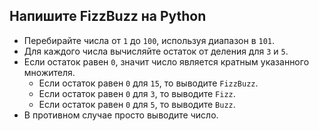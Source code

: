 
## Напишите FizzBuzz на Python

<FizzBuzzRules />

<FizzBuzzCode />

- Перебирайте числа от `1` до `100`, используя диапазон в `101`.
- Для каждого числа вычисляйте остаток от деления для `3` и `5`.
- Если остаток равен `0`, значит число является кратным указанного множителя.
  - Если остаток равен `0` для `15`, то выводите `FizzBuzz`.
  - Если остаток равен `0` для `3`, то выводите `Fizz`.
  - Если остаток равен `0` для `5`, то выводите `Buzz`.
- В противном случае просто выводите число.